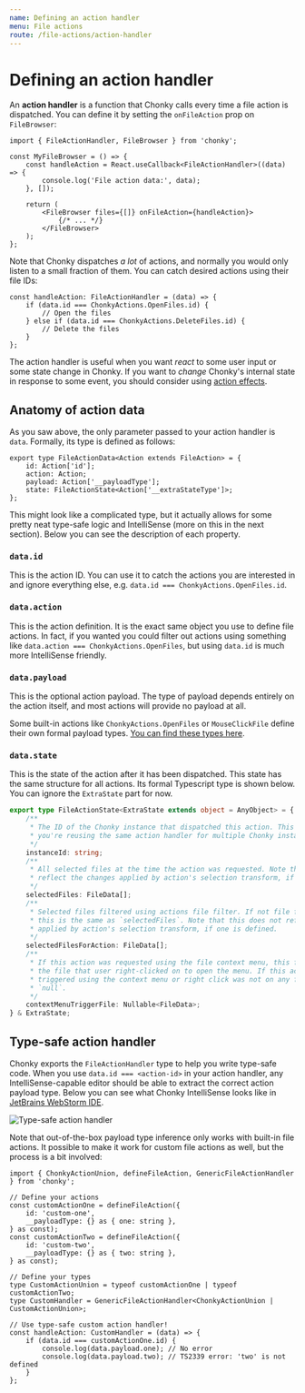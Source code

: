 ```yaml
---
name: Defining an action handler
menu: File actions
route: /file-actions/action-handler
---
```



# Defining an action handler

An **action handler** is a function that Chonky calls every time a file action is
dispatched. You can define it by setting the `onFileAction` prop on `FileBrowser`:

```tsx
import { FileActionHandler, FileBrowser } from 'chonky';

const MyFileBrowser = () => {
    const handleAction = React.useCallback<FileActionHandler>((data) => {
        console.log('File action data:', data);
    }, []);

    return (
        <FileBrowser files={[]} onFileAction={handleAction}>
            {/* ... */}
        </FileBrowser>
    );
};
```

Note that Chonky dispatches _a lot_ of actions, and normally you would only listen to
a small fraction of them. You can catch desired actions using their file IDs:

```tsx
const handleAction: FileActionHandler = (data) => {
    if (data.id === ChonkyActions.OpenFiles.id) {
        // Open the files
    } else if (data.id === ChonkyActions.DeleteFiles.id) {
        // Delete the files
    }
};
```

The action handler is useful when you want _react_ to some user input or some state
change in Chonky. If you want to _change_ Chonky's internal state in response to some
event, you should consider using [action effects](/file-actions/effects).

## Anatomy of action data

As you saw above, the only parameter passed to your action handler is `data`. Formally,
its type is defined as follows:

```tsx
export type FileActionData<Action extends FileAction> = {
    id: Action['id'];
    action: Action;
    payload: Action['__payloadType'];
    state: FileActionState<Action['__extraStateType']>;
};
```

This might look like a complicated type, but it actually allows for some pretty neat
type-safe logic and IntelliSense (more on this in the next section). Below you can see
the description of each property.

### `data.id`

This is the action ID. You can use it to catch the actions you are interested in and
ignore everything else, e.g. `data.id === ChonkyActions.OpenFiles.id`.

### `data.action`

This is the action definition. It is the exact same object you use to define file
actions. In fact, if you wanted you could filter out actions using something like
`data.action === ChonkyActions.OpenFiles`, but using `data.id` is much more IntelliSense
friendly.

### `data.payload`

This is the optional action payload. The type of payload depends entirely on the
action itself, and most actions will provide no payload at all.

Some built-in actions like `ChonkyActions.OpenFiles` or `MouseClickFile` define their
own formal payload types. [You can find these types here][action-payload].

### `data.state`

This is the state of the action after it has been dispatched. This state has the same
structure for all actions. Its formal Typescript type is shown below. You can ignore the
`ExtraState` part for now.

```ts
export type FileActionState<ExtraState extends object = AnyObject> = {
    /**
     * The ID of the Chonky instance that dispatched this action. This is useful if
     * you're reusing the same action handler for multiple Chonky instances.
     */
    instanceId: string;
    /**
     * All selected files at the time the action was requested. Note that this does not
     * reflect the changes applied by action's selection transform, if one is defined.
     */
    selectedFiles: FileData[];
    /**
     * Selected files filtered using actions file filter. If not file filter is defined,
     * this is the same as `selectedFiles`. Note that this does not reflect the changes
     * applied by action's selection transform, if one is defined.
     */
    selectedFilesForAction: FileData[];
    /**
     * If this action was requested using the file context menu, this field will hold
     * the file that user right-clicked on to open the menu. If this action was not
     * triggered using the context menu or right click was not on any file, this will be
     * `null`.
     */
    contextMenuTriggerFile: Nullable<FileData>;
} & ExtraState;
```

## Type-safe action handler

Chonky exports the `FileActionHandler` type to help you write type-safe code. When you
use `data.id === <action-id>` in your action handler, any IntelliSense-capable editor
should be able to extract the correct action payload type. Below you can see what Chonky
IntelliSense looks like in [JetBrains WebStorm IDE][webstorm].

<img src={typeSafeHandlerImage} alt="Type-safe action handler" />

Note that out-of-the-box payload type inference only works with built-in file actions.
It possible to make it work for custom file actions as well, but the process is a bit
involved:

```tsx
import { ChonkyActionUnion, defineFileAction, GenericFileActionHandler } from 'chonky';

// Define your actions
const customActionOne = defineFileAction({
    id: 'custom-one',
    __payloadType: {} as { one: string },
} as const);
const customActionTwo = defineFileAction({
    id: 'custom-two',
    __payloadType: {} as { two: string },
} as const);

// Define your types
type CustomActionUnion = typeof customActionOne | typeof customActionTwo;
type CustomHandler = GenericFileActionHandler<ChonkyActionUnion | CustomActionUnion>;

// Use type-safe custom action handler!
const handleAction: CustomHandler = (data) => {
    if (data.id === customActionOne.id) {
        console.log(data.payload.one); // No error
        console.log(data.payload.two); // TS2339 error: 'two' is not defined
    }
};
```

[action-payload]: https://github.com/TimboKZ/Chonky/blob/2.x/packages/chonky/src/types/action-payloads.types.ts
[webstorm]: https://www.jetbrains.com/webstorm/
